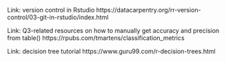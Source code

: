 Link: version control in Rstudio 
https://datacarpentry.org/rr-version-control/03-git-in-rstudio/index.html

Link: Q3-related resources on how to manually get accuracy and precision from table()
https://rpubs.com/tmartens/classification_metrics

Link: decision tree tutorial 
https://www.guru99.com/r-decision-trees.html
